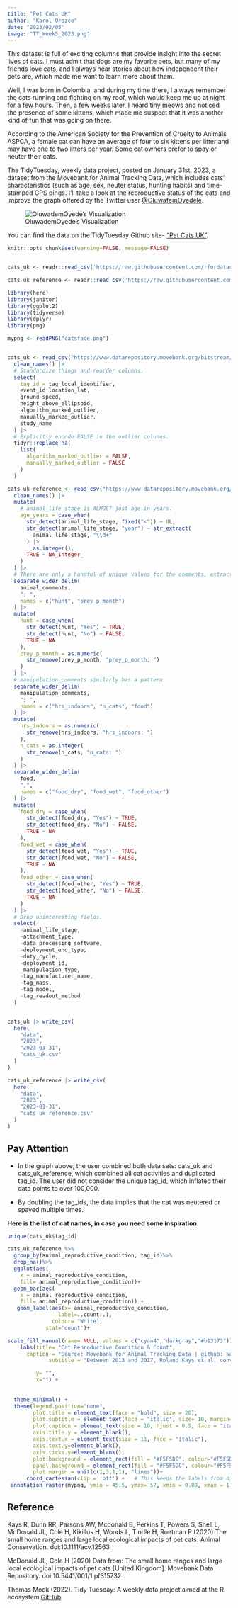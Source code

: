 ```yaml
---
title: "Pet Cats UK"
author: "Karol Orozco"
date: "2023/02/05"
image: "TT_Week5_2023.png"
---
```



This dataset is full of exciting columns that provide insight into the secret lives of cats. I must admit that dogs are my favorite pets, but many of my friends love cats, and I always hear stories about how independent their pets are, which made me want to learn more about them.

Well, I was born in Colombia, and during my time there, I always remember the cats running and fighting on my roof, which would keep me up at night for a few hours. Then, a few weeks later, I heard tiny meows and noticed the presence of some kittens, which made me suspect that it was another kind of fun that was going on there.

According to the American Society for the Prevention of Cruelty to Animals ASPCA, a female cat can have an average of four to six kittens per litter and may have one to two litters per year. Some cat owners prefer to spay or neuter their cats.

The TidyTuesday, weekly data project, posted on January 31st, 2023, a dataset from the Movebank for Animal Tracking Data, which includes cats' characteristics (such as age, sex, neuter status, hunting habits) and time-stamped GPS pings.  I'll take a look at the reproductive status of the cats and improve the graph offered by the Twitter user [@OluwafemOyedele](https://twitter.com/OluwafemOyedele/status/1621817963232874496/photo/1).

![OluwademOyede's Visualization](cat_orig.jpg)

You can find the data on the TidyTuesday Github site- ["Pet Cats UK"](https://github.com/rfordatascience/tidytuesday/blob/master/data/2023/2023-01-31/readme.md).



```r
knitr::opts_chunk$set(warning=FALSE, message=FALSE)


cats_uk <- readr::read_csv('https://raw.githubusercontent.com/rfordatascience/tidytuesday/master/data/2023/2023-01-31/cats_uk.csv')

cats_uk_reference <- readr::read_csv('https://raw.githubusercontent.com/rfordatascience/tidytuesday/master/data/2023/2023-01-31/cats_uk_reference.csv')

library(here)
library(janitor)
library(ggplot2)
library(tidyverse)
library(dplyr)
library(png)

mypng <- readPNG("catsface.png")


cats_uk <- read_csv("https://www.datarepository.movebank.org/bitstream/handle/10255/move.883/Pet%20Cats%20United%20Kingdom.csv?sequence=3") |> 
  clean_names() |> 
  # Standardize things and reorder columns.
  select(
    tag_id = tag_local_identifier,
    event_id:location_lat,
    ground_speed,
    height_above_ellipsoid,
    algorithm_marked_outlier,
    manually_marked_outlier,
    study_name
  ) |> 
  # Explicitly encode FALSE in the outlier columns.
  tidyr::replace_na(
    list(
      algorithm_marked_outlier = FALSE,
      manually_marked_outlier = FALSE
    )
  )

cats_uk_reference <- read_csv("https://www.datarepository.movebank.org/bitstream/handle/10255/move.884/Pet%20Cats%20United%20Kingdom-reference-data.csv?sequence=1") |>
  clean_names() |> 
  mutate(
    # animal_life_stage is ALMOST just age in years.
    age_years = case_when(
      str_detect(animal_life_stage, fixed("<")) ~ 0L,
      str_detect(animal_life_stage, "year") ~ str_extract(
        animal_life_stage, "\\d+"
      ) |> 
        as.integer(),
      TRUE ~ NA_integer_
    )
  ) |> 
  # There are only a handful of unique values for the comments, extract those.
  separate_wider_delim(
    animal_comments,
    "; ",
    names = c("hunt", "prey_p_month")
  ) |> 
  mutate(
    hunt = case_when(
      str_detect(hunt, "Yes") ~ TRUE,
      str_detect(hunt, "No") ~ FALSE,
      TRUE ~ NA
    ),
    prey_p_month = as.numeric(
      str_remove(prey_p_month, "prey_p_month: ")
    )
  ) |> 
  # manipulation_comments similarly has a pattern.
  separate_wider_delim(
    manipulation_comments,
    "; ",
    names = c("hrs_indoors", "n_cats", "food")
  ) |> 
  mutate(
    hrs_indoors = as.numeric(
      str_remove(hrs_indoors, "hrs_indoors: ")
    ),
    n_cats = as.integer(
      str_remove(n_cats, "n_cats: ")
    )
  ) |> 
  separate_wider_delim(
    food,
    ",",
    names = c("food_dry", "food_wet", "food_other")
  ) |> 
  mutate(
    food_dry = case_when(
      str_detect(food_dry, "Yes") ~ TRUE,
      str_detect(food_dry, "No") ~ FALSE,
      TRUE ~ NA
    ),
    food_wet = case_when(
      str_detect(food_wet, "Yes") ~ TRUE,
      str_detect(food_wet, "No") ~ FALSE,
      TRUE ~ NA
    ),
    food_other = case_when(
      str_detect(food_other, "Yes") ~ TRUE,
      str_detect(food_other, "No") ~ FALSE,
      TRUE ~ NA
    )
  ) |>
  # Drop uninteresting fields.
  select(
    -animal_life_stage,
    -attachment_type,
    -data_processing_software,
    -deployment_end_type,
    -duty_cycle,
    -deployment_id,
    -manipulation_type,
    -tag_manufacturer_name,
    -tag_mass,
    -tag_model,
    -tag_readout_method
  )


cats_uk |> write_csv(
  here(
    "data",
    "2023",
    "2023-01-31",
    "cats_uk.csv"
  )
)

cats_uk_reference |> write_csv(
  here(
    "data",
    "2023",
    "2023-01-31",
    "cats_uk_reference.csv"
  )
)
```

::: {.callout-warning icon=true}

## Pay Attention

- In the graph above, the user combined both data sets: cats_uk and cats_uk_reference, which combined all cat activities and duplicated tag_id. The user did not consider the unique tag_id, which inflated their data points to over 100,000.

- By doubling the tag_ids, the data implies that the cat was neutered or spayed multiple times.
:::

**Here is the list of cat names, in case you need some inspiration.**

```r
unique(cats_uk$tag_id)
```


```r


cats_uk_reference %>%
  group_by(animal_reproductive_condition, tag_id)%>%
  drop_na()%>%
  ggplot(aes(
    x = animal_reproductive_condition,
    fill= animal_reproductive_condition))+
  geom_bar(aes(
    x = animal_reproductive_condition,
    fill= animal_reproductive_condition)) +
   geom_label(aes(x= animal_reproductive_condition,
                label=..count..),
              colour= "White",
            stat='count')+

scale_fill_manual(name= NULL, values = c("cyan4","darkgray","#b13173"))+
    labs(title= "Cat Reproductive Condition & Count",
      caption = "Source: Movebank for Animal Tracking Data | github: karolo-89 | February 5th, 2023",
             subtitle = "Between 2013 and 2017, Roland Kays et al. convinced hundreds of volunteers in the U.S., U.K.,\nAustralia, and New Zealand to strap GPS sensors on their pet cats and provide general information\nabout them.",

         y= "",
         x="") +
  
  
  theme_minimal() +
  theme(legend.position="none",
        plot.title = element_text(face = "bold", size = 20),
        plot.subtitle = element_text(face = "italic", size= 10, margin=margin(0,0,62,0)),
        plot.caption = element_text(size = 10, hjust = 0.5, face = "italic"),
        axis.title.y = element_blank(),
        axis.text.x = element_text(size = 11, face = "italic"),
        axis.text.y=element_blank(),
        axis.ticks.y=element_blank(),
        plot.background = element_rect(fill = "#F5F5DC", colour="#F5F5DC"),
        panel.background = element_rect(fill = "#F5F5DC", colour="#F5F5DC"),
        plot.margin = unit(c(1,3,1,1), "lines"))+
      coord_cartesian(clip = 'off') +   # This keeps the labels from disappearing
 annotation_raster(mypng, ymin = 45.5, ymax= 57, xmin = 0.89, xmax = 1.1)


```


## Reference

Kays R, Dunn RR, Parsons AW, Mcdonald B, Perkins T, Powers S, Shell L, McDonald JL, Cole H, Kikillus H, Woods L, Tindle H, Roetman P (2020) The small home ranges and large local ecological impacts of pet cats. Animal Conservation. doi:10.1111/acv.12563

McDonald JL, Cole H (2020) Data from: The small home ranges and large local ecological impacts of pet cats [United Kingdom]. Movebank Data Repository. doi:10.5441/001/1.pf315732

Thomas Mock (2022). Tidy Tuesday: A weekly data project aimed at the R ecosystem.[GitHub](https://github.com/rfordatascience/tidytuesday)
